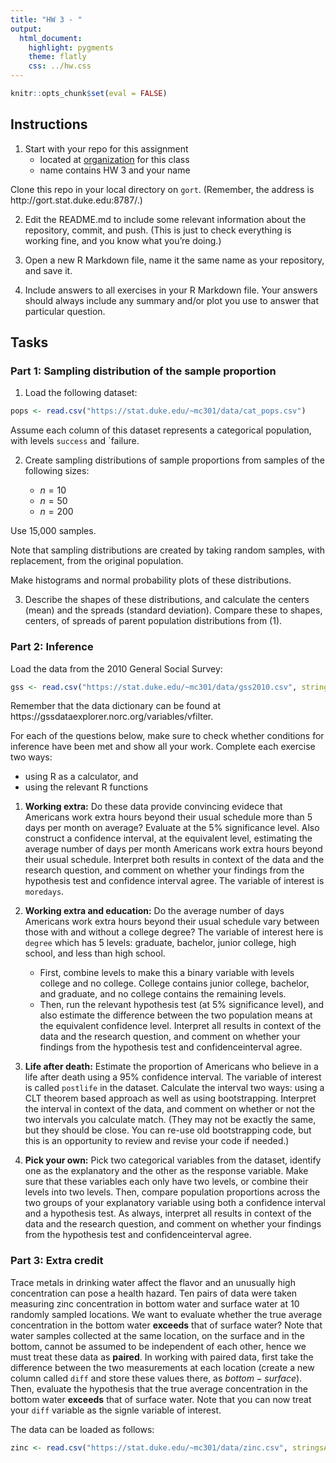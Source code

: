 ```yaml
---
title: "HW 3 - "
output:
  html_document:
    highlight: pygments
    theme: flatly
    css: ../hw.css
---
```


```r
knitr::opts_chunk$set(eval = FALSE)
```

## Instructions

1. Start with your repo for this assignment
    - located at [organization](https://github.com/Sta112FS-Fall2015) for this class
    - name contains HW 3 and your name
    
Clone this repo in your local directory on `gort`. (Remember, the 
address is http://gort.stat.duke.edu:8787/.)

2. Edit the README.md to include some relevant information about the
repository, commit, and push. (This is just to check everything
is working fine, and you know what you're doing.)

3. Open a new R Markdown file, name it the same name as your repository,
and save it.

4. Include answers to all exercises in your R Markdown file. Your
answers should always include any summary and/or plot you use to answer
that particular question.

## Tasks

### Part 1: Sampling distribution of the sample proportion

1. Load the following dataset:

```r
pops <- read.csv("https://stat.duke.edu/~mc301/data/cat_pops.csv")
```

Assume each column of this dataset represents a categorical population, with levels
`success` and `failure.

2. Create sampling distributions of sample proportions from samples of the 
following sizes:

    - $n = 10$
    - $n = 50$
    - $n = 200$

Use 15,000 samples.

Note that sampling distributions are created by taking random samples, with
replacement, from the original population.

Make histograms and normal probability plots of these distributions.

3. Describe the shapes of these distributions, and calculate the centers (mean) 
and the spreads (standard deviation). Compare these to shapes, centers, of spreads 
of parent population distributions from (1).

### Part 2: Inference

Load the data from the 2010 General Social Survey:

```r
gss <- read.csv("https://stat.duke.edu/~mc301/data/gss2010.csv", stringsAsFactors = FALSE)
```

Remember that the data dictionary can be found at  https://gssdataexplorer.norc.org/variables/vfilter.

For each of the questions below, make sure to check whether conditions for inference
have been met and show all your work. Complete each exercise two ways: 

- using R as a calculator, and
- using the relevant R functions

1. **Working extra:** Do these data provide convincing evidece that Americans work extra 
hours beyond their usual schedule more than 5 days per month on average? Evaluate at the 
5% significance level. Also construct a confidence interval, at the equivalent level,
estimating the average number of days per month Americans work extra hours beyond
their usual schedule. Interpret both results in context of the data and the research
question, and comment on whether your findings from the hypothesis test and confidence
interval agree. The variable of interest is `moredays`.

2. **Working extra and education:** Do the average number of days Americans work extra
hours beyond their usual schedule vary between those with and without a college degree?
The variable of interest here is `degree` which has 5 levels: graduate, bachelor, junior 
college, high school, and less than high school.

    - First, combine levels to make this a binary variable with levels college and no 
    college. College contains junior college, bachelor, and graduate, and no college 
    contains the remaining levels.
    - Then, run the relevant hypothesis test (at 5% significance level), and also estimate
    the difference between the two population means at the equivalent confidence level. 
    Interpret all results in context of the data and the research question, and comment 
    on whether your findings from the hypothesis test and confidenceinterval agree.

3. **Life after death:** Estimate the proportion of Americans who believe in a life after 
death using a 95% confidence interval. The variable of interest is called `postlife` in 
the dataset. Calculate the interval two ways: using a CLT theorem based approach as well 
as using bootstrapping. Interpret the interval in context of the data, and comment on 
whether or not the two intervals you calculate match. (They may not be exactly the same, 
but they should be close. You can re-use old bootstrapping code, but this is an 
opportunity to review and revise your code if needed.)

4. **Pick your own:** Pick two categorical variables from the dataset, identify one as 
the explanatory and the other as the response variable. Make sure that these variables 
each only have two levels, or combine their levels into two levels. Then, compare
population proportions across the two groups of your explanatory variable using both
a confidence interval and a hypothesis test. As always, interpret all results in context 
of the data and the research question, and comment on whether your findings from the 
hypothesis test and confidenceinterval agree.

### Part 3: Extra credit

Trace metals in drinking water affect the flavor and an unusually high concentration can 
pose a health hazard. Ten pairs of data were taken measuring zinc concentration in bottom 
water and surface water at 10 randomly sampled locations. We want to evaluate whether the 
true average concentration in the bottom water **exceeds** that of surface water? 
Note that water samples collected at the same location, on the surface and in the bottom, 
cannot be assumed to be independent of each other, hence we must treat these data as 
**paired**. In working with paired data, first take the difference between the two 
measurements at each location (create a new column called `diff` and store these values
there, as $bottom - surface$). Then, evaluate the hypothesis that the 
true average concentration in the bottom water **exceeds** that of surface water. Note
that you can now treat your `diff` variable as the signle variable of interest.

The data can be loaded as follows:

```r
zinc <- read.csv("https://stat.duke.edu/~mc301/data/zinc.csv", stringsAsFactors = FALSE)
```